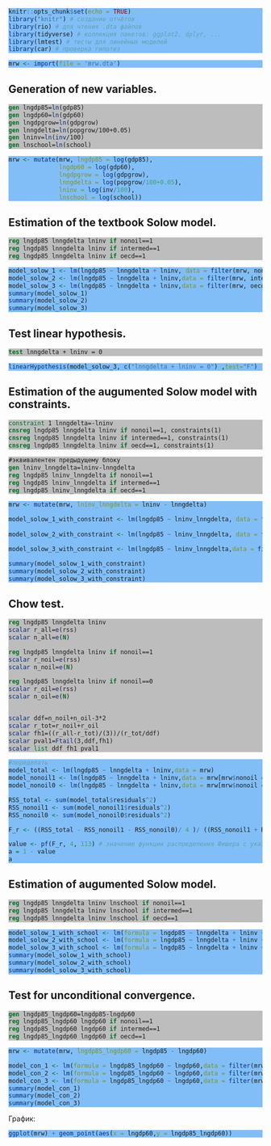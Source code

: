 <!-- Цвета для кусков кода -->
<style>
pre.r {
    background-color: #81BEF7 !important;
}
pre.stata {
    background-color: #BDBDBD !important;
}
</style>

```r
knitr::opts_chunk$set(echo = TRUE)
library("knitr") # создание отчётов
library(rio) # для чтения .dta файлов
library(tidyverse) # коллекция пакетов: ggplot2, dplyr, ...
library(lmtest) # тесты для линейных моделей
library(car) # проверка гипотез
```

```r
mrw <- import(file = 'mrw.dta')
```

## Generation of new variables.
```stata
gen lngdp85=ln(gdp85)
gen lngdp60=ln(gdp60)
gen lngdpgrow=ln(gdpgrow)
gen lnngdelta=ln(popgrow/100+0.05)
gen lninv=ln(inv/100)
gen lnschool=ln(school)
```

```r
mrw <- mutate(mrw, lngdp85 = log(gdp85),
              lngdp60 = log(gdp60), 
              lngdpgrow = log(gdpgrow), 
              lnngdelta = log(popgrow/100+0.05),
              lninv = log(inv/100), 
              lnschool = log(school))
```
## Estimation of the textbook Solow model.
```stata
reg lngdp85 lnngdelta lninv if nonoil==1
reg lngdp85 lnngdelta lninv if intermed==1
reg lngdp85 lnngdelta lninv if oecd==1
```

```r
model_solow_1 <- lm(lngdp85 ~ lnngdelta + lninv, data = filter(mrw, nonoil == 1))
model_solow_2 <- lm(lngdp85 ~ lnngdelta + lninv,data = filter(mrw, intermed == 1))
model_solow_3 <- lm(lngdp85 ~ lnngdelta + lninv,data = filter(mrw, oecd == 1))
summary(model_solow_1)
summary(model_solow_2)
summary(model_solow_3)
```

## Test linear hypothesis.
```stata
test lnngdelta + lninv = 0
```

```r
linearHypothesis(model_solow_3, c("lnngdelta + lninv = 0") ,test="F")
```

## Estimation of the augumented Solow model with constraints.

```stata
constraint 1 lnngdelta=-lninv
cnsreg lngdp85 lnngdelta lninv if nonoil==1, constraints(1)
cnsreg lngdp85 lnngdelta lninv if intermed==1, constraints(1)
cnsreg lngdp85 lnngdelta lninv if oecd==1, constraints(1)
```

```stata
#эквивалентен предыдущему блоку
gen lninv_lnngdelta=lninv-lnngdelta
reg lngdp85 lninv_lnngdelta if nonoil==1
reg lngdp85 lninv_lnngdelta if intermed==1
reg lngdp85 lninv_lnngdelta if oecd==1
```

```r
mrw <- mutate(mrw, lninv_lnngdelta = lninv - lnngdelta)

model_solow_1_with_constraint <- lm(lngdp85 ~ lninv_lnngdelta, data = filter(mrw, nonoil == 1))
     
model_solow_2_with_constraint <- lm(lngdp85 ~ lninv_lnngdelta, data = filter(mrw, intermed == 1))

model_solow_3_with_constraint <- lm(lngdp85 ~ lninv_lnngdelta,data = filter(mrw, oecd == 1))

summary(model_solow_1_with_constraint)
summary(model_solow_2_with_constraint)
summary(model_solow_3_with_constraint)
```

## Chow test.
```stata
reg lngdp85 lnngdelta lninv
scalar r_all=e(rss)
scalar n_all=e(N)

reg lngdp85 lnngdelta lninv if nonoil==1
scalar r_noil=e(rss)
scalar n_noil=e(N)

reg lngdp85 lnngdelta lninv if nonoil==0
scalar r_oil=e(rss)
scalar n_oil=e(N)


scalar ddf=n_noil+n_oil-3*2
scalar r_tot=r_noil+r_oil
scalar fh1=((r_all-r_tot)/(3))/(r_tot/ddf)
scalar pval1=Ftail(3,ddf,fh1)
scalar list ddf fh1 pval1
```

```r
#переделать
model_total <- lm(lngdp85 ~ lnngdelta + lninv,data = mrw)
model_nonoil1 <- lm(lngdp85 ~ lnngdelta + lninv,data = mrw[mrw$nonoil == 1, ])
model_nonoil0 <- lm(lngdp85 ~ lnngdelta + lninv,data = mrw[mrw$nonoil == 0, ])

RSS_total <- sum(model_total$residuals^2)
RSS_nonoil1 <- sum(model_nonoil1$residuals^2)
RSS_nonoil0 <- sum(model_nonoil0$residuals^2)

F_r <- ((RSS_total - RSS_nonoil1 - RSS_nonoil0)/ 4 )/ ((RSS_nonoil1 + RSS_nonoil0)/ (121 - 8))

value <- pf(F_r, 4, 113) # значение функции распределения Фишера с указанными степенями свободы
a = 1 - value
a

```

## Estimation of augumented Solow model.
```stata
reg lngdp85 lnngdelta lninv lnschool if nonoil==1
reg lngdp85 lnngdelta lninv lnschool if intermed==1
reg lngdp85 lnngdelta lninv lnschool if oecd==1
```

```r
model_solow_1_with_school <- lm(formula = lngdp85 ~ lnngdelta + lninv + lnschool, data = filter(mrw, nonoil == 1))
model_solow_2_with_school <- lm(formula = lngdp85 ~ lnngdelta + lninv + lnschool, data = filter(mrw, intermed == 1))
model_solow_3_with_school <- lm(formula = lngdp85 ~ lnngdelta + lninv + lnschool, data = filter(mrw, oecd == 1))
summary(model_solow_1_with_school)
summary(model_solow_2_with_school)
summary(model_solow_3_with_school)
```

## Test for unconditional convergence.
```stata
gen lngdp85_lngdp60=lngdp85-lngdp60
reg lngdp85_lngdp60 lngdp60 if nonoil==1
reg lngdp85_lngdp60 lngdp60 if intermed==1
reg lngdp85_lngdp60 lngdp60 if oecd==1
```

```r
mrw <- mutate(mrw, lngdp85_lngdp60 = lngdp85 - lngdp60)

model_con_1 <- lm(formula = lngdp85_lngdp60 ~ lngdp60,data = filter(mrw, nonoil == 1))
model_con_2 <- lm(formula = lngdp85_lngdp60 ~ lngdp60,data = filter(mrw, intermed == 1))
model_con_3 <- lm(formula = lngdp85_lngdp60 ~ lngdp60,data = filter(mrw, oecd == 1))
summary(model_con_1)
summary(model_con_2)
summary(model_con_3)
```

График:
```r
ggplot(mrw) + geom_point(aes(x = lngdp60,y = lngdp85_lngdp60))
```

